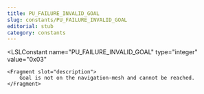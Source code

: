 ```yaml
---
title: PU_FAILURE_INVALID_GOAL
slug: constants/PU_FAILURE_INVALID_GOAL
editorial: stub
category: constants
---
```


<LSLConstant
	name="PU_FAILURE_INVALID_GOAL"
	type="integer"
	value="0x03"
>
	<Fragment slot="description">
		Goal is not on the navigation-mesh and cannot be reached.
	</Fragment>
</LSLConstant>
